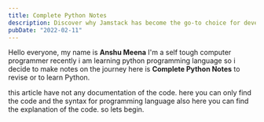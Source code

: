 ```yaml
---
title: Complete Python Notes
description: Discover why Jamstack has become the go-to choice for developers looking to build fast, secure, and scalable web applications. Learn about the benefits and advantages of Jamstack and how it can revolutionize your web development workflow.
pubDate: "2022-02-11"
---
```


Hello everyone, my name is **Anshu Meena** I'm a self tough computer programmer recently i am learning python programming language so i decide to make notes on the journey here is **Complete Python Notes** to revise or to learn Python.

this article have not any documentation of the code. here you can only find the code and the syntax for programming language also here you can find the explanation of the code. so lets begin.
